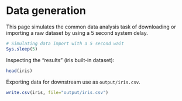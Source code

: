 # Data generation

This page simulates the common data analysis task of downloading or importing 
a raw dataset by using a 5 second system delay.

```r
# Simulating data import with a 5 second wait
Sys.sleep(5)
```

Inspecting the "results" (iris built-in dataset):

```r
head(iris)
```

Exporting data for downstream use as `output/iris.csv`.

```r
write.csv(iris, file="output/iris.csv")
```


